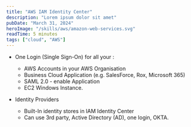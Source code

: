 ```yaml
---
title: "AWS IAM Identity Center"
description: "Lorem ipsum dolor sit amet"
pubDate: "March 31, 2024"
heroImage: "/skills/aws/amazon-web-services.svg"
readTime: 5 minutes
tags: ["cloud", "AWS"]
---
```



<Section link="intro" title="AWS IAM Identity Center (Successor of AWS Single Sign On)" />

- One Login (Single Sign-On) for all your :
    - AWS Accounts in your AWS Organisation
    - Business Cloud Application (e.g. SalesForce, Rox, Microsoft 365)
    - SAML 2.0 - enable Application
    - EC2 Windows Instance.

- Identity Providers
    - Built-In identity stores in IAM Identity Center
    - Can use 3rd party, Active Directory (AD), one login, OKTA.